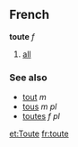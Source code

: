 ==French==
<!-- adj, adv, determiner, pronoun? -->
'''toute''' ''f''

# [[all]]

===See also===
*[[tout]] ''m''
*[[tous]] ''m pl''
*[[toutes]] ''f pl''

[[et:Toute]]
[[fr:toute]]